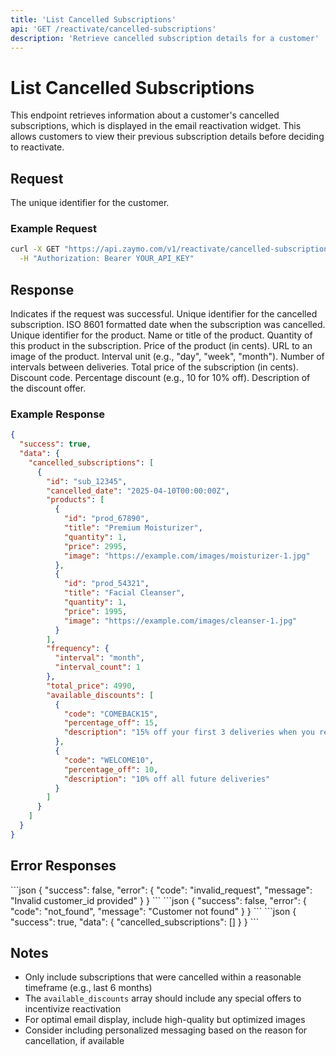```yaml
---
title: 'List Cancelled Subscriptions'
api: 'GET /reactivate/cancelled-subscriptions'
description: 'Retrieve cancelled subscription details for a customer'
---
```


# List Cancelled Subscriptions

This endpoint retrieves information about a customer's cancelled subscriptions, which is displayed in the email reactivation widget. This allows customers to view their previous subscription details before deciding to reactivate.

## Request

<ParamField path="customer_id" type="string" required>
  The unique identifier for the customer.
</ParamField>

### Example Request

```bash
curl -X GET "https://api.zaymo.com/v1/reactivate/cancelled-subscriptions?customer_id=cus_12345" \
  -H "Authorization: Bearer YOUR_API_KEY"
```

## Response

<ResponseField name="success" type="boolean">
  Indicates if the request was successful.
</ResponseField>

<ResponseField name="data" type="object">
  <Expandable title="Properties">
    <ResponseField name="cancelled_subscriptions" type="array">
      <Expandable title="Cancelled Subscription Object">
        <ResponseField name="id" type="string">
          Unique identifier for the cancelled subscription.
        </ResponseField>
        <ResponseField name="cancelled_date" type="string">
          ISO 8601 formatted date when the subscription was cancelled.
        </ResponseField>
        <ResponseField name="products" type="array">
          <Expandable title="Product Object">
            <ResponseField name="id" type="string">
              Unique identifier for the product.
            </ResponseField>
            <ResponseField name="title" type="string">
              Name or title of the product.
            </ResponseField>
            <ResponseField name="quantity" type="number">
              Quantity of this product in the subscription.
            </ResponseField>
            <ResponseField name="price" type="number">
              Price of the product (in cents).
            </ResponseField>
            <ResponseField name="image" type="string" optional>
              URL to an image of the product.
            </ResponseField>
          </Expandable>
        </ResponseField>
        <ResponseField name="frequency" type="object">
          <Expandable title="Frequency Object">
            <ResponseField name="interval" type="string">
              Interval unit (e.g., "day", "week", "month").
            </ResponseField>
            <ResponseField name="interval_count" type="number">
              Number of intervals between deliveries.
            </ResponseField>
          </Expandable>
        </ResponseField>
        <ResponseField name="total_price" type="number">
          Total price of the subscription (in cents).
        </ResponseField>
        <ResponseField name="available_discounts" type="array" optional>
          <Expandable title="Discount Object">
            <ResponseField name="code" type="string">
              Discount code.
            </ResponseField>
            <ResponseField name="percentage_off" type="number">
              Percentage discount (e.g., 10 for 10% off).
            </ResponseField>
            <ResponseField name="description" type="string" optional>
              Description of the discount offer.
            </ResponseField>
          </Expandable>
        </ResponseField>
      </Expandable>
    </ResponseField>
  </Expandable>
</ResponseField>

### Example Response

```json
{
  "success": true,
  "data": {
    "cancelled_subscriptions": [
      {
        "id": "sub_12345",
        "cancelled_date": "2025-04-10T00:00:00Z",
        "products": [
          {
            "id": "prod_67890",
            "title": "Premium Moisturizer",
            "quantity": 1,
            "price": 2995,
            "image": "https://example.com/images/moisturizer-1.jpg"
          },
          {
            "id": "prod_54321",
            "title": "Facial Cleanser",
            "quantity": 1,
            "price": 1995,
            "image": "https://example.com/images/cleanser-1.jpg"
          }
        ],
        "frequency": {
          "interval": "month",
          "interval_count": 1
        },
        "total_price": 4990,
        "available_discounts": [
          {
            "code": "COMEBACK15",
            "percentage_off": 15,
            "description": "15% off your first 3 deliveries when you reactivate"
          },
          {
            "code": "WELCOME10",
            "percentage_off": 10,
            "description": "10% off all future deliveries"
          }
        ]
      }
    ]
  }
}
```

## Error Responses

<AccordionGroup>
  <Accordion title="Invalid Customer ID">
    ```json
    {
      "success": false,
      "error": {
        "code": "invalid_request",
        "message": "Invalid customer_id provided"
      }
    }
    ```
  </Accordion>
  <Accordion title="Customer Not Found">
    ```json
    {
      "success": false,
      "error": {
        "code": "not_found",
        "message": "Customer not found"
      }
    }
    ```
  </Accordion>
  <Accordion title="No Cancelled Subscriptions">
    ```json
    {
      "success": true,
      "data": {
        "cancelled_subscriptions": []
      }
    }
    ```
  </Accordion>
</AccordionGroup>

## Notes

- Only include subscriptions that were cancelled within a reasonable timeframe (e.g., last 6 months)
- The `available_discounts` array should include any special offers to incentivize reactivation
- For optimal email display, include high-quality but optimized images
- Consider including personalized messaging based on the reason for cancellation, if available
